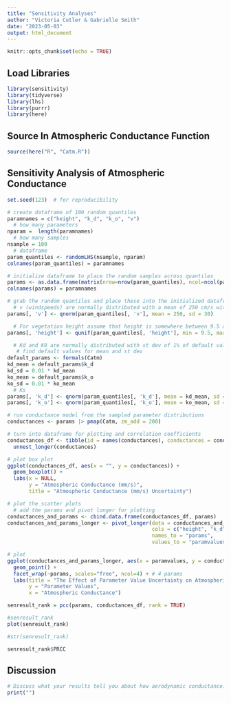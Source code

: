 ```yaml
---
title: "Sensitivity Analyses"
author: "Victoria Cutler & Gabrielle Smith"
date: "2023-05-03"
output: html_document
---
```


```r
knitr::opts_chunk$set(echo = TRUE)
```

## Load Libraries

```r
library(sensitivity)
library(tidyverse)
library(lhs)
library(purrr)
library(here)
```

## Source In Atmospheric Conductance Function

```r
source(here("R", "Catm.R"))
```

## Sensitivity Analysis of Atmospheric Conductance

```r
set.seed(123)  # for reproducibility

# create dataframe of 100 random quantiles
paramnames = c("height", "k_d", "k_o", "v")
  # how many parameters
nparam =  length(paramnames)
  # how many samples
nsample = 100
  # dataframe 
param_quantiles <- randomLHS(nsample, nparam)
colnames(param_quantiles) = paramnames

# initialize dataframe to place the random samples across quantiles
params <- as.data.frame(matrix(nrow=nrow(param_quantiles), ncol=ncol(param_quantiles)))
colnames(params) = paramnames

# grab the random quantiles and place these into the initialized dataframe, given the parameter distributions
  # v (windspeeds) are normally distributed with a mean of 250 cm/s with a standard deviation of 30 cm/s
params[, 'v'] <- qnorm(param_quantiles[, 'v'], mean = 250, sd = 30)

  # For vegetation height assume that height is somewhere between 9.5 and 10.5 m (but any value in that range is equally likely)
params[, 'height'] <- qunif(param_quantiles[, 'height'], min = 9.5, max = 10.5)

  # Kd and K0 are normally distributed with st dev of 1% of default values
   # find default values for mean and st dev
default_params <- formals(Catm)
kd_mean = default_params$k_d
kd_sd = 0.01 * kd_mean
ko_mean = default_params$k_o
ko_sd = 0.01 * ko_mean
  # Ks
params[, 'k_d'] <- qnorm(param_quantiles[, 'k_d'], mean = kd_mean, sd = kd_sd)
params[, 'k_o'] <- qnorm(param_quantiles[, 'k_o'], mean = ko_mean, sd = ko_sd)
```

```r
# run conductance model from the sampled parameter distributions
conductances <- params |> pmap(Catm, zm_add = 200)

# turn into dataframe for plotting and correlation coefficients
conductances_df <- tibble(id = names(conductances), conductances = conductances) %>%
  unnest_longer(conductances)
```

```r

# plot box plot
ggplot(conductances_df, aes(x = "", y = conductances)) +
  geom_boxplot() +
  labs(x = NULL, 
       y = "Atmospheric Conductance (mm/s)",
       title = "Atmospheric Conductance (mm/s) Uncertainty")
```

```r
# plot the scatter plots
  # add the params and pivot longer for plotting
conductances_and_params <- cbind.data.frame(conductances_df, params)
conductances_and_params_longer <- pivot_longer(data = conductances_and_params, 
                                               cols = c("height", "k_d", "k_o", "v"),
                                               names_to = "params",
                                               values_to = "paramvalues")

# plot
ggplot(conductances_and_params_longer, aes(x = paramvalues, y = conductances)) + 
  geom_point() + 
  facet_wrap(~params, scales="free", ncol=4) + # 4 params
  labs(title = "The Effect of Parameter Value Uncertainty on Atmospheric Conductance (mm/s)",
       y = "Parameter Values",
       x = "Atmospheric Conductance")
```

```r
senresult_rank = pcc(params, conductances_df, rank = TRUE)

#senresult_rank
plot(senresult_rank)

#str(senresult_rank)

senresult_rank$PRCC
```

## Discussion 

```r
# Discuss what your results tell you about how aerodynamic conductance. What does it suggest about what you should focus on if you want to reduce uncertainty in aerodymaic conductance estimates? Does this tell you anything about the sensitivity of plant water use to climate change?
print("")
```
